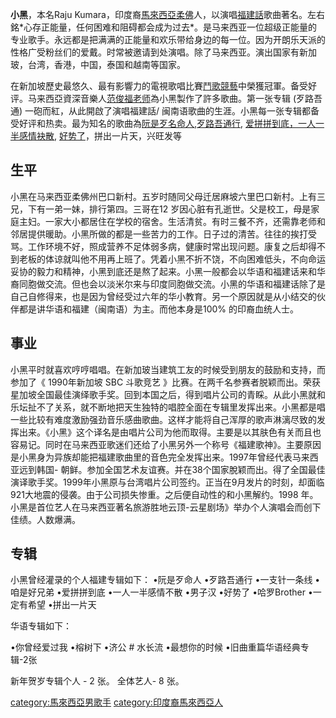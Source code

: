 {{unreferenced|time=2010-10-13T02:13:46+00:00}}
'''小黑'''，本名Raju Kumara，印度裔[[馬來西亞|馬來西亞]][[柔佛|柔佛]]人，以演唱[[福建話|福建話]]歌曲著名。左右銘*心存正能量，任何困难和阻碍都会成为过去*。是马来西亚一位超级正能量的专业歌手。永远都是把满满的正能量和欢乐带给身边的每一位。因为开朗乐天派的性格广受粉丝们的爱戴。时常被邀请到处演唱。除了马来西亚。演出国家有新加玻，台湾，香港，中国，泰国和越南等国家。

在新加坡歷史最悠久、最有影響力的電視歌唱比賽[[鬥歌競藝|鬥歌競藝]]中榮獲冠軍。备受好评。马来西亞資深音樂人[[范俊福老师|范俊福老师]]為小黑製作了許多歌曲。第一张专辑 (歹路吾通) 一砲而紅，从此開啟了演唱福建話/ 闽南语歌曲的生涯。小黑每一张专辑都备受好评和热卖。最为知名的歌曲為[[阮是歹名命人|阮是歹名命人]],[[歹路吾通行|歹路吾通行]], [[爱拼拼到底一人|爱拼拼到底，一人]][[一半感情袂散|一半感情袂散]], [[好势了|好势了]]，拼出一片天，兴旺发等

==生平==
小黑在马来西亚柔佛州巴口新村。五岁时随同父母迁居麻坡六里巴口新村。上有三兄，下有一弟一妹，排行第四。三哥在12 岁因心脏有孔逝世。父是校工，母是家庭主妇。一家大小都居住在学校的宿舍。生活清贫。有时三餐不齐，还需靠老师和邻居提供暖助。小黑所做的都是一些苦力的工作。日子过的清苦。往往的挨打受骂。工作环境不好，照成营养不足体弱多病，健康时常出现问题。康复之后却得不到老板的体谅就叫他不用再上班了。凭着小黑不折不饶，不向困难低头，不向命运妥协的毅力和精神，小黑到底还是熬了起来。小黑一般都会以华语和福建话来和华裔同胞做交流。但也会以淡米尔来与印度同胞做交流。小黑的华语和福建话除了是自己自修得来，也是因为曾经受过六年的华小教育。另一个原因就是从小结交的伙伴都是讲华语和福建（闽南语）为主。而他本身是100% 的印裔血统人士。

==事业==
小黑平时就喜欢哼哼唱唱。在新加玻当建筑工友的时候受到朋友的鼓励和支持，而参加了《 1990年新加坡 SBC 斗歌竞艺 》比赛。在两千名参赛者脱颖而出。荣获星加坡全国最佳演绎歌手奖。回到本国之后，得到唱片公司的青睬。从此小黑就和乐坛扯不了关系，就不断地把天生独特的唱腔全面在专辑里发挥出来。小黑都是唱一些比较有难度激励强劲音乐感曲歌曲。这样才能将自己浑厚的歌声淋漓尽致的发挥出来。《小黑》这个译名是由唱片公司为他而取得。主要是以其肤色有关而且也容易记。同时在马来西亚歌迷们还给了小黑另外一个称号《福建歌神》。主要原因是小黑身为异族却能把福建歌曲里的音色完全发挥出来。1997年曾经代表马来西亚远到韩国- 朝鲜。参加全国艺术友谊赛。并在38个国家脫颖而出。得了全国最佳演译歌手奖。1999年小黑原与台湾唱片公司签约。正当在9月发片的时刻，却面临921大地震的侵袭。由于公司损失惨重。之后便自动性的和小黑解约。1998 年。小黑是首位艺人在马来西亚著名旅游胜地云顶-云星剧场》举办个人演唱会而创下佳绩。人数爆满。

==专辑==
小黑曾经灌录的个人福建专辑如下：
•阮是歹命人
•歹路吾通行
•一支针一条线
•咱是好兄弟
•爱拼拼到底
•一人一半感情不散
•男子汉
•好势了
•哈罗Brother 
•一定有希望
•拼出一片天

华语专辑如下：

•你曾经爱过我
•榕树下
•济公 # 水长流
•最想你的时候
•旧曲重篇华语经典专辑-2张

新年贺岁专辑个人 - 2 张。
全体艺人- 8 张。

{{DEFAULTSORT: Kumara, Raju}}
[[category:馬來西亞男歌手|category:馬來西亞男歌手]]
[[category:印度裔馬來西亞人|category:印度裔馬來西亞人]]